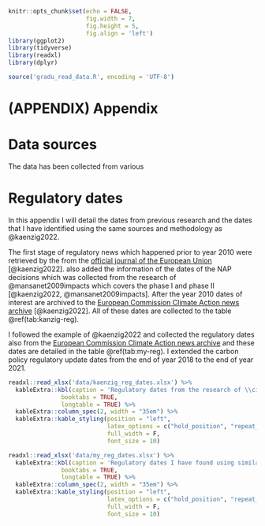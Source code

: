 

```r
knitr::opts_chunk$set(echo = FALSE, 
                      fig.width = 7,
                      fig.height = 5,
                      fig.align = 'left')
library(ggplot2)
library(tidyverse)
library(readxl)
library(dplyr)

source('gradu_read_data.R', encoding = 'UTF-8')
```


# (APPENDIX) Appendix {-} 

# Data sources {#datasaources}

The data has been collected from various 

\newpage

# Regulatory dates {#regdates}

In this appendix I will detail the dates from previous research and the dates that I have identified using the same sources and methodology as @kaenzig2022.  

The first stage of regulatory news which happened prior to year $2010$ were retrieved by \citeauthor{kaenzig2022} the from the [official journal of the European Union](https://eur-lex.europa.eu/homepage.html) [@kaenzig2022]. \citeauthor{kaenzig2022} also added the information of the dates of the NAP decisions which was collected from the research of @mansanet2009impacts which covers the phase I and phase II [@kaenzig2022, @mansanet2009impacts]. After the year $2010$ dates of interest are archived to the [European Commission Climate Action news archive](https://ec.europa.eu/clima/news/news_archives_en) [@kaenzig2022]. All of these dates are collected to the table \@ref(tab:kanzig-reg). 

I followed the example of @kaenzig2022 and collected the regulatory dates also from the [European Commission Climate Action news archive](https://ec.europa.eu/clima/news/news_archives_en) and these dates are detailed in the table \@ref(tab:my-reg). I extended the carbon policy regulatory update dates from the end of year $2018$ to the end of year $2021$.

\newpage
\begingroup
\singlespacing

```r

readxl::read_xlsx('data/kaenzig_reg_dates.xlsx') %>% 
  kableExtra::kbl(caption = 'Regulatory dates from the research of \\citet{kaenzig2022}', 
               booktabs = TRUE,
               longtable = TRUE) %>%
  kableExtra::column_spec(2, width = "35em") %>% 
  kableExtra::kable_styling(position = "left",
                            latex_options = c("hold_position", "repeat_header", "scale_down"), 
                            full_width = F,
                            font_size = 10)

```

\newpage

```r

readxl::read_xlsx('data/my_reg_dates.xlsx') %>% 
  kableExtra::kbl(caption = 'Regulatory dates I have found using similar methodology as \\citet{kaenzig2022}.', 
               booktabs = TRUE,
               longtable = TRUE) %>%
  kableExtra::column_spec(2, width = "35em") %>% 
  kableExtra::kable_styling(position = "left",
                            latex_options = c("hold_position", "repeat_header", "scale_down"), 
                            full_width = F,
                            font_size = 10)

```


\endgroup
\newpage
